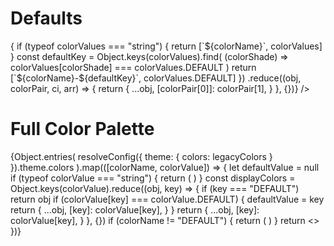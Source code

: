 
<Meta title="Style Guide/Legacy/Colors" />

# Defaults

<ColorPalette>
  <ColorItem
    title="Defaults"
    colors={Object.entries(
      resolveConfig({ theme: { colors: legacyColors } }).theme.colors
    )
      .map(([colorName, colorValues]) => {
        if (typeof colorValues === "string") {
          return [`${colorName}`, colorValues]
        }
        const defaultKey = Object.keys(colorValues).find(
          (colorShade) => colorValues[colorShade] === colorValues.DEFAULT
        )
        return [`${colorName}-${defaultKey}`, colorValues.DEFAULT]
      })
      .reduce((obj, colorPair, ci, arr) => {
        return {
          ...obj,
          [colorPair[0]]: colorPair[1],
        }
      }, {})}
  />
</ColorPalette>

# Full Color Palette

<ColorPalette>
  {Object.entries(
    resolveConfig({ theme: { colors: legacyColors } }).theme.colors
  ).map(([colorName, colorValue]) => {
    let defaultValue = null
    if (typeof colorValue === "string") {
      return (
        <ColorItem
          title={`${colorName.toLocaleUpperCase().slice(0, 1)}${colorName.slice(
            1
          )}`}
          key={colorValue}
          subtitle="Single Color"
          colors={{ [colorName]: colorValue }}
        />
      )
    }
    const displayColors = Object.keys(colorValue).reduce((obj, key) => {
      if (key === "DEFAULT") return obj
      if (colorValue[key] === colorValue.DEFAULT) {
        defaultValue = key
        return {
          ...obj,
          [key]: colorValue[key],
        }
      }
      return {
        ...obj,
        [key]: colorValue[key],
      }
    }, {})
    if (colorName != "DEFAULT") {
      return (
        <ColorItem
          title={`${colorName.toLocaleUpperCase().slice(0, 1)}${colorName.slice(
            1
          )}`}
          subtitle={`Default: ${colorName}-${defaultValue}`}
          colors={displayColors}
          key={colorName}
        />
      )
    }
    return <></>
  })}
</ColorPalette>
